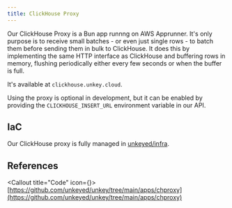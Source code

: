 ```yaml
---
title: ClickHouse Proxy
---
```


Our ClickHouse Proxy is a Bun app runnng on AWS Apprunner. It's only purpose is to receive small batches - or even just single rows - to batch them before sending them in bulk to ClickHouse.
It does this by implementing the same HTTP interface as ClickHouse and buffering rows in memory, flushing periodically either every few seconds or when the buffer is full.

It's available at `clickhouse.unkey.cloud`.


Using the proxy is optional in development, but it can be enabled by providing the `CLICKHOUSE_INSERT_URL` environment variable in our API.

## IaC

Our ClickHouse proxy is fully managed in [unkeyed/infra](https://github.com/unkeyed/infra).


## References

<Callout title="Code" icon={<GithubIcon/>}>
[https://github.com/unkeyed/unkey/tree/main/apps/chproxy](https://github.com/unkeyed/unkey/tree/main/apps/chproxy)
</Callout>
